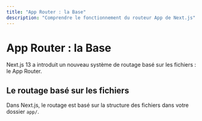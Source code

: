 ```yaml
---
title: "App Router : la Base"
description: "Comprendre le fonctionnement du routeur App de Next.js"
---
```


# App Router : la Base

Next.js 13 a introduit un nouveau système de routage basé sur les fichiers : le App Router.

## Le routage basé sur les fichiers

Dans Next.js, le routage est basé sur la structure des fichiers dans votre dossier `app/`.
